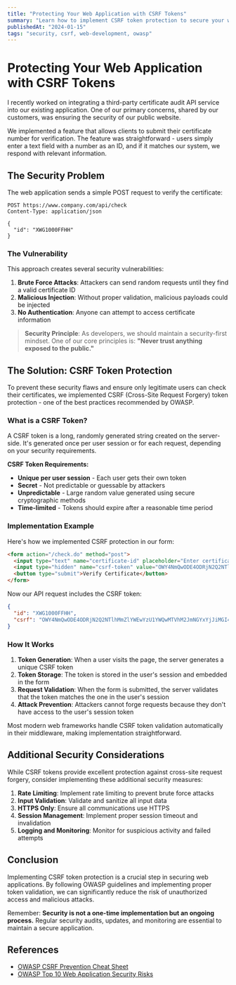 ```yaml
---
title: "Protecting Your Web Application with CSRF Tokens"
summary: "Learn how to implement CSRF token protection to secure your web application against cross-site request forgery attacks."
publishedAt: "2024-01-15"
tags: "security, csrf, web-development, owasp"
---
```


# Protecting Your Web Application with CSRF Tokens

I recently worked on integrating a third-party certificate audit API service into our existing application. One of our primary concerns, shared by our customers, was ensuring the security of our public website.

We implemented a feature that allows clients to submit their certificate number for verification. The feature was straightforward - users simply enter a text field with a number as an ID, and if it matches our system, we respond with relevant information. 

<!-- Image placeholder: CSRF Token Prevention -->

## The Security Problem

The web application sends a simple POST request to verify the certificate:

```http
POST https://www.company.com/api/check
Content-Type: application/json

{
  "id": "XWG1000FFHH"
}
```

### The Vulnerability

This approach creates several security vulnerabilities:

1. **Brute Force Attacks**: Attackers can send random requests until they find a valid certificate ID
2. **Malicious Injection**: Without proper validation, malicious payloads could be injected
3. **No Authentication**: Anyone can attempt to access certificate information

> **Security Principle**: As developers, we should maintain a security-first mindset. One of our core principles is: **"Never trust anything exposed to the public."**

## The Solution: CSRF Token Protection

To prevent these security flaws and ensure only legitimate users can check their certificates, we implemented CSRF (Cross-Site Request Forgery) token protection - one of the best practices recommended by OWASP.

### What is a CSRF Token?

A CSRF token is a long, randomly generated string created on the server-side. It's generated once per user session or for each request, depending on your security requirements.

**CSRF Token Requirements:**
- **Unique per user session** - Each user gets their own token
- **Secret** - Not predictable or guessable by attackers
- **Unpredictable** - Large random value generated using secure cryptographic methods
- **Time-limited** - Tokens should expire after a reasonable time period

### Implementation Example

Here's how we implemented CSRF protection in our form:

```html
<form action="/check.do" method="post">
  <input type="text" name="certificate-id" placeholder="Enter certificate ID" />
  <input type="hidden" name="csrf-token" value="OWY4NmQwODE4ODRjN2Q2NTlhMmZlYWEwYzU1YWQwMTVhM2JmNGYxYjJiMGI4MjJjZDE1ZDZMGYwMGEwOA==" />
  <button type="submit">Verify Certificate</button>
</form>
```

Now our API request includes the CSRF token:

```json
{
  "id": "XWG1000FFHH",
  "csrf": "OWY4NmQwODE4ODRjN2Q2NTlhMmZlYWEwYzU1YWQwMTVhM2JmNGYxYjJiMGI4MjJjZDE1ZDZMGYwMGEwOA=="
}
```

### How It Works

1. **Token Generation**: When a user visits the page, the server generates a unique CSRF token
2. **Token Storage**: The token is stored in the user's session and embedded in the form
3. **Request Validation**: When the form is submitted, the server validates that the token matches the one in the user's session
4. **Attack Prevention**: Attackers cannot forge requests because they don't have access to the user's session token

Most modern web frameworks handle CSRF token validation automatically in their middleware, making implementation straightforward.

## Additional Security Considerations

While CSRF tokens provide excellent protection against cross-site request forgery, consider implementing these additional security measures:

1. **Rate Limiting**: Implement rate limiting to prevent brute force attacks
2. **Input Validation**: Validate and sanitize all input data
3. **HTTPS Only**: Ensure all communications use HTTPS
4. **Session Management**: Implement proper session timeout and invalidation
5. **Logging and Monitoring**: Monitor for suspicious activity and failed attempts

## Conclusion

Implementing CSRF token protection is a crucial step in securing web applications. By following OWASP guidelines and implementing proper token validation, we can significantly reduce the risk of unauthorized access and malicious attacks.

Remember: **Security is not a one-time implementation but an ongoing process.** Regular security audits, updates, and monitoring are essential to maintain a secure application.

## References

- [OWASP CSRF Prevention Cheat Sheet](https://cheatsheetseries.owasp.org/cheatsheets/Cross-Site_Request_Forgery_Prevention_Cheat_Sheet.html)
- [OWASP Top 10 Web Application Security Risks](https://owasp.org/www-project-top-ten/)





